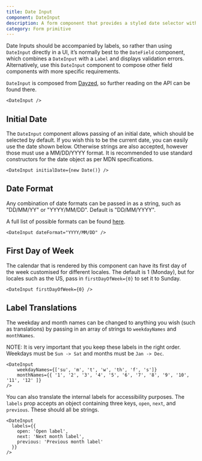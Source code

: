 ```yaml
---
title: Date Input
component: DateInput
description: A form component that provides a styled date selector without a label
category: Form primitive
---
```


Date Inputs should be accompanied by labels, so rather than using `DateInput` directly in a UI,
it’s normally best to the `DateField` component, which combines a `DateInput` with a `Label` and
displays validation errors. Alternatively, use this `DateInput` component to compose other field components
with more specific requirements.

`DateInput` is composed from [Dayzed](https://github.com/deseretdigital/dayzed), so further reading on the API can be found there.

```tsx preview
<DateInput />
```

## Initial Date

The `DateInput` component allows passing of an initial date, which should be selected by default. If you wish this to be the current date, you can easily use the date shown below. Otherwise strings are also accepted, however those must use a MM/DD/YYYY format. It is recommended to use standard constructors for the date object as per MDN specifications.

```tsx preview
<DateInput initialDate={new Date()} />
```

## Date Format

Any combination of date formats can be passed in as a string, such as "DD/MM/YY" or "YYYY/MM/DD". Default is "DD/MM/YYYY".

A full list of possible formats can be found [here](https://day.js.org/docs/en/parse/string-format#list-of-all-available-parsing-tokens).

```tsx preview
<DateInput dateFormat="YYYY/MM/DD" />
```

## First Day of Week

The calendar that is rendered by this component can have its first day of the week customised for different locales. The default is 1 (Monday), but for locales such as the US, pass in `firstDayOfWeek={0}` to set it to Sunday.

```tsx preview
<DateInput firstDayOfWeek={0} />
```

## Label Translations

The weekday and month names can be changed to anything you wish (such as translations) by passing in an array of strings to `weekdayNames` and `monthNames`.

NOTE: It is very important that you keep these labels in the right order. Weekdays must be `Sun -> Sat` and months must be `Jan -> Dec`.

```tsx preview
<DateInput
    weekdayNames={['su', 'm', 't', 'w', 'th', 'f', 's']}
    monthNames={{ '1', '2', '3', '4', '5', '6', '7', '8', '9', '10', '11', '12' ]}
/>
```

You can also translate the internal labels for accessibility purposes. The `labels` prop accepts an object containing three keys, `open`, `next`, and `previous`. These should all be strings.

```tsx preview
<DateInput
  labels={{
    open: 'Open label',
    next: 'Next month label',
    previous: 'Previous month label'
  }}
/>
```

